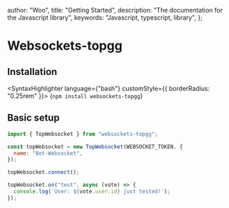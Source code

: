   author: "Woo",
  title: "Getting Started",
  description: "The documentation for the Javascript library",
  keywords: "Javascript, typescript, library",
}; 

# Websockets-topgg

## Installation

<SyntaxHighlighter language={"bash"} customStyle={{ borderRadius: "0.25rem" }}>
{`npm install websockets-topgg`}
</SyntaxHighlighter>

## Basic setup


~~~js
import { TopWebsocket } from "websockets-topgg";

const topWebsocket = new TopWebsocket(WEBSOCKET_TOKEN, {
  name: "Bot-Websocket",
});

topWebsocket.connect();

topWebsocket.on("test", async (vote) => {
  console.log(`User: ${vote.user.id} just tested!`);
});
~~~

